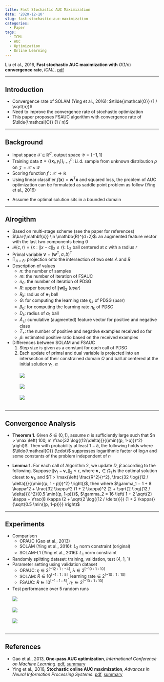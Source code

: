 ```yaml
---
title: Fast Stochastic AUC Maximization
date: '2020-12-10'
slug: fast-stochastic-auc-maximization
categories:
  - Paper
tags:
  - ICML
  - AUC
  - Optimization
  - Online Learning
---
```



\DeclareMathOperator*{\argmin}{argmin}
\DeclareMathOperator*{\argmax}{argmax}
\usepackage{amsmath}


Liu et al., 2016, **Fast stochastic AUC maximization with** $O(1/n)$ **convergence rate**, *ICML*. [pdf](http://proceedings.mlr.press/v80/liu18g/liu18g.pdf)


***


## Introduction
  * Convergence rate of SOLAM (Ying et al., 2016): $\tilde{\mathcal{O}} (1 / \sqrt{n})$
  * Need to improve the convergence rate of stochastic optimization
  * This paper proposes FSAUC algorithm with convergence rate of $\tilde{\mathcal{O}} (1 / n)$


***


## Background
  * Input space $\mathcal{X} \subseteq \mathbb{R}^d$, output space $\mathcal{Y} = \{ -1, 1\}$
  * Training data $\mathbf{z} = \{ (\mathbf{x}_i, y_i) \}_{i = 1}^n$: i.i.d. sample from unknown distribution $\rho$ on $\mathcal{Z} = \mathcal{X} \times \mathcal{Y}$
  * Scoring function $f: \mathcal{X} \to \mathbb{R}$
  * Using linear classifier $f(\mathbf{x}) = \mathbf{w}^{\text{T}} \mathbf{x}$ and squared loss, the problem of AUC optimization can be formulated as saddle point problem as follow (Ying et al., 2016)

\begin{equation}
\min_{\begin{array}{c} \lVert \mathbf{w} \rVert _2 \leq R \\[-2pt] (a, b) \in \mathbb{R}^2 \end{array}} \; \max_{\alpha \in \mathbb{R}} \; f(\mathbf{w}, a, b, \alpha) := \mathbb{E}_{\mathbf{z}} [F(\mathbf{w}, a, b, \alpha ; z)]
\end{equation}

\begin{equation}
\begin{split}
F(\mathbf{w}, a, b, \alpha ; z) & = (1 - p) (\mathbf{w}^{\text{T}} \mathbf{x} - a)^2 \mathbb{I}(y = 1) + p (\mathbf{w}^{\text{T}} \mathbf{x} - b)^2 \mathbb{I}(y = -1) \\[10pt]
& + 2 (1 + \alpha) (p \mathbf{w}^{\text{T}} x \mathbb{I}(y = -1) - (1 - p) \mathbf{w}^{\text{T}} \mathbf{x} \mathbb{I}(y = 1)) - p (1 - p) \alpha^2
\end{split}
\end{equation}

  * Assume the optimal solution sits in a bounded domain

\begin{equation}
\begin{split}
& \Omega_1 = \{ (\mathbf{w}, a, b) \; : \; \lVert \mathbf{w} \rVert _2 \leq R, \; |a| \leq R \kappa, \; |b| \leq R \kappa \} \\[10pt]
& \Omega_2 = \{ \alpha \; : \; |\alpha| \leq 2R \kappa \} \\[10pt]
& \kappa = \sup_{x \in \mathcal{X}} \; \lVert x \rVert _2 < \infty
\end{split}
\end{equation}


***


## Alrogithm
  * Based on multi-stage scheme (see the paper for references)
  * $\bar{\mathbf{x}} \in \mathbb{R}^{d+2}$: an augmented feature vector with the last two components being 0
  * $\mathcal{B} (c, r) = \{ x: \lVert x - c \rVert _2 \leq r\}$: $L_2$ ball centered at $c$ with a radius $r$
  * Primal variable $\mathbf{v} = (\mathbf{w}^{\text{T}}, a, b)^{\text{T}}$
  * $\prod_{A \cap B}$: projection onto the intersection of two sets $A$ and $B$
  * Description of values
    + $n$: the number of samples
    + $m$: the number of iteration of FSAUC
    + $n_0$: the number of iteration of PDSG
    + $R$: upper bound of $\lVert \mathbf{w} \rVert _2$ (*user*)
    + $R_k$: radius of $\mathbf{v}_1$ ball
    + $G$: for computing the learning rate $\eta_k$ of PDSG (*user*)
    + $\beta_0$: for computing the learning rate $\eta_k$ of PDSG
    + $D_k$: radius of $\alpha_1$ ball
    + $\hat{A}_{\pm}$: cumulative (augmented) feature vector for positive and negative class
    + $T_{\pm}$: the number of positive and negative examples received so far
    + $\hat{p}$: estimated positive ratio based on the received examples
  * Differences between SOLAM and FSAUC
    1. Step size is given as a constant for each call of PDSG
    2. Each update of primal and dual variable is projected into an intersection of their constrained domain $\Omega$ and ball $\mathcal{B}$ centered at the initial solution $\mathbf{v}_1$, $\alpha$
<br>
<br>
![](images/Algorithm_01.PNG)
<br>
<br>
![](images/Algorithm_02.PNG)
<br>
<br>
![](images/Algorithm_03.PNG)
<br>
<br>


***


## Convergence Analysis
  * **Theorem 1.** Given $\delta \in (0, 1)$, assume $n$ is sufficiently large such that $n > \max \left( 100, m \frac{32 \log{(12/\delta)}}{(\min{(p, 1-p)})^2} \right)$. Then with probability at least $1 - \delta$, the following holds where $\tilde{\mathcal{O}} (\cdot)$ suppresses logarithmic factor of $\log{n}$ and some constants of the problem independent of $n$

\begin{equation}
\max_{\alpha \in \Omega_2} f(\hat{\mathbf{v}}_m, \alpha) - \min_{\mathbf{v} \in \Omega_1} \max_{\alpha \in \Omega_2} f(\mathbf{v}, \alpha) \leq \tilde{\mathcal{O}} \left( \frac{\log{(1 / \delta)}}{n} \right)
\end{equation}

  * **Lemma 1.** For each call of Algorithm 2, we update $D$, $\beta$ according to the following.
    \begin{equation}
    \begin{split}
    & D = 2 \sqrt{2} \kappa r + \frac{4 \sqrt{2} \kappa (2 + \sqrt{2 \log{(12 / \delta)}}) (1 + 2 \kappa) R}{\sqrt{\min{(\hat{p}, 1 - \hat{p})} T - \sqrt{2 T \log{(12 / \delta)}}}}
\\[10pt]
    & \beta = 1 + 8 \kappa^2 + \frac{32 \kappa^2 (1 + 2 \kappa)^2 (2 + \sqrt{2 \log{(12 / \delta)}})^2}{\min{(\hat{p}, 1 - \hat{p})} - \sqrt{\frac{2 \log{(12 / \delta)}}{T}}}
    \end{split}
    \end{equation}
    Suppose $\lVert \mathbf{v}_1 - \mathbf{v}_{\star} \rVert _2 \leq r$, where $\mathbf{v}_{\star} \in \Omega_1$ is the optimal solution closet to $\mathbf{v}_1$, and $T > \max{\left( \frac{R^2}{r^2}, \frac{32 \log{(12 / \delta)}}{(\min{(p, 1 - p)})^2} \right)}$, then
    \begin{equation}
    \max_{\alpha \in \Omega_2} f(\bar{\mathbf{v}}_T, \alpha) - \min_{\mathbf{v} \in \Omega_1} \max_{\alpha \in \Omega_2} f(\mathbf{v}, \alpha) \leq \frac{(2 \sqrt{3 \gamma_1} + \sqrt{\log{(6T/ \delta)}} \gamma_2) r G}{\sqrt{T}}
    \end{equation}
    where $\gamma_1 = 1 + 8 \kappa^2 + \frac{32 \kappa^2 (1 + 2 \kappa)^2 (2 + \sqrt{2 \log{(12 / \delta)}})^2}{0.5 \min{(p, 1-p)}}$, $\gamma_2 = 16 \left( 1 + 2 \sqrt{2} \kappa + \frac{8 \kappa (2 + \sqrt{2 \log{(12 / \delta)}}) (1 + 2 \kappa)}{\sqrt{0.5 \min{(p, 1-p)}}} \right)$


***


## Experiments
  * Comparison
    + OPAUC (Gao et al., 2013)
    + SOLAM (Ying et al., 2016): $L_2$ norm constraint (original)
    + SOLAM-L1  (Ying et al., 2016): $L_1$ norm constraint
  * Randomly splitting dataset: training, validation, test (4, 1, 1)
  * Parameter setting using validation dataset
    + OPAUC: $\eta \in 2^{[-12:1:-4]}$, $\lambda \in 2^{[-10:1:10]}$
    + SOLAM: $R \in 10^{[-1:1:5]}$, $\text{learning rate} \in 2^{[-10:1:10]}$
    + FSAUC: $R \in 10^{[-1:1:5]}$, $\eta_1 \in 2^{[-10:1:10]}$
  * Test performance over 5 random runs
<br>
<br>
![](images/Table_01.PNG)
<br>
<br>
![](images/Fig_01.PNG)
<br>
<br>
![](images/Fig_02.PNG)
<br>
<br>


***


## References
  * Gao et al., 2013, **One-pass AUC optimization**, *International Conference on Machine Learning*. [pdf](http://proceedings.mlr.press/v28/gao13.pdf), [summary](https://haaforever.github.io/blog/post/2020/12/07/one-pass-auc-optimization/)
  * Ying et al., 2016, **Stochastic online AUC maximization**, *Advances in Neural Information Processing Systems*. [pdf](https://papers.nips.cc/paper/2016/file/c52f1bd66cc19d05628bd8bf27af3ad6-Paper.pdf), [summary](https://haaforever.github.io/blog/post/2020/12/08/stochastic-online-auc-maximization/)

